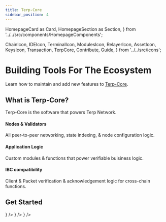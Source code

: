 ---
title: Terp-Core
sidebar_position: 4
---

  HomepageCard as Card,
  HomepageSection as Section,
} from '../../src/components/HomepageComponents';

  ChainIcon,
  IDEIcon,
  TerminalIcon,
  ModulesIcon,
  RelayerIcon,
  AssetIcon,
  KeysIcon,
  Transaction,
  TerpCore,
  Contribute,
  Guide,
} from '../../src/icons';

# Building Tools For The Ecosystem

Learn how to maintain and add new features to [Terp-Core](https://github.com/terpnetwork/terp-core).

## What is Terp-Core?

Terp-Core is the software that powers Terp Network.
#### Nodes & Validators  
All peer-to-peer networking, state indexing, & node configuration logic.
#### Application Logic
Custom modules & functions that power verifiable buisiness logic.
#### IBC compatibility
Client & Packet verification & acknowledgement logic for cross-chain functions.

 ## Get Started
   <Section title="Developers" id="web-sdks" hasSubSections >

   <Section>
    <Card
    title="IDE Setup"
    description="Recommended IDE setup for developing on Terp-Core in Go"
    to="/developers/getting-started/ide-setup"
    icon={<IDEIcon />}
    />
  <Card
      title="Modules"
      description="Terp-Core modules and their respective CLI commands"
      to="/developers/category/modules"
      icon={<ModulesIcon />}
    />
  <Card
    title="Expand Terp-Core Features"
    description="Getting started with building and testing Terp-Core codebase"
    to="/developers/getting-started/contributing"
    icon={<TerpCore />}
  />


 

  </Section>

  </Section>

  